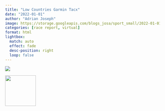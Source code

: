 ```yaml
---
title: "Low Countries Garmin Tacx"
date: "2022-01-01"
author: "Adrian Joseph"
image: https://storage.googleapis.com/blogs_josa/sport_small/2022-01-01_LOW_COUNTRIES_GARMIN_TACX/img/00.png
categories: [race report, virtual]
format: html
lightbox:
  match: auto
  effect: fade
  desc-position: right
  loop: false
---
```

![](https://storage.googleapis.com/blogs_josa/sport_small/2022-01-01_LOW_COUNTRIES_GARMIN_TACX/img/00.png)







::: {layout-ncol=4}
![](https://storage.googleapis.com/blogs_josa/sport_small/2022-01-01_LOW_COUNTRIES_GARMIN_TACX/img/00.png){ width="100" group="hi" }


:::
